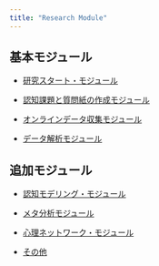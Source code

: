 ```yaml
---
title: "Research Module"
---
```


## 基本モジュール

- [研究スタート・モジュール](research-start-module.html)

- [認知課題と質問紙の作成モジュール](cognitivetask-questionnaire-module.html)

- [オンラインデータ収集モジュール](data-collection-module.html)

- [データ解析モジュール](data-analysis-module.html)

## 追加モジュール

- [認知モデリング・モジュール](cognitive-modeling-module.html)

- [メタ分析モジュール](meta-analysis-module.html)

- [心理ネットワーク・モジュール](psychological-network-module.html)

- [その他](other-module.html)

